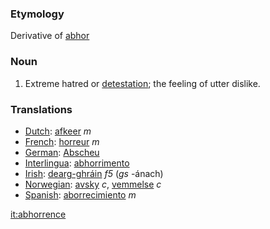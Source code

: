 ===Etymology===
Derivative of [[abhor]]
===Noun===
#Extreme hatred or [[detestation]]; the feeling of utter dislike.

===Translations===
*[[Dutch]]: [[afkeer]] ''m''
*[[French]]: [[horreur]] ''m''
*[[German]]: [[Abscheu]]
*[[Interlingua]]: [[abhorrimento]]
*[[Irish]]: [[dearg-ghráin]] ''f5'' (''gs'' -ánach)
*[[Norwegian]]: [[avsky]] ''c'', [[vemmelse]] ''c''
*[[Spanish]]: [[aborrecimiento]] ''m''

[[it:abhorrence]]